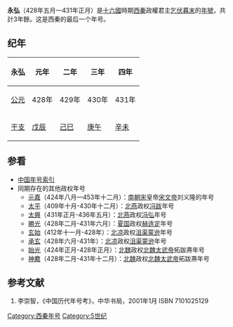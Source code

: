 {{Eranamebox|年号=永弘
|起讫时间= 428年五月—431年正月
|政权= 西秦
|帝王= 乞伏暮末
|历时= 3年餘
|timeline= <timeline>
ImageSize  = width:200 height:50
PlotArea   = width:180 height:30 left:10 bottom:20
TimeAxis   = orientation:horizontal
DateFormat = yyyy
Period     = from:304 till:439
AlignBars  = early
ScaleMajor = increment:135 start:304
Colors =
  id:canvas value:rgb(1,1,0.85)
BackgroundColors = canvas:canvas
PlotData =
  width:15 color:black
  bar:era from:start till:end
  bar:era from:385 till:400 color:red
  bar:era from:409 till:431 color:red
  bar:era from:428 till:431 color:green
  bar:era from:428 till:431 color:blue
</timeline>
|说明= <span style="color: blue">永弘</span>在'''十六國'''、<span style="color: red">西秦</span>和<span style="color: green">	乞伏暮末</span>时期的位置。 
}}

'''永弘'''（428年五月—431年正月）是[[十六國|十六國]]時期[[西秦|西秦]]政權君主[[乞伏暮末|乞伏暮末]]的[[年號|年號]]，共計3年餘。这是西秦的最后一个年号。

==纪年==
{| class="wikitable" 
|-
!永弘!!元年!!二年!!三年!!四年
|-
![[公元纪年|公元]]
|428年||429年||430年||431年
|-
![[干支纪年|干支]]
|[[戊辰|戊辰]]||[[己巳|己巳]]||[[庚午|庚午]]||[[辛未|辛未]]
|}

==参看==
*[[中国年号索引|中国年号索引]]
*同期存在的其他政权年号
**[[元嘉_(南朝宋)|元嘉]]（424年八月—453年十二月）：[[南朝宋|南朝宋]]皇帝[[宋文帝|宋文帝]]刘义隆的年号
**[[太平_(北燕)|太平]]（409年十月-430年十二月）：[[北燕|北燕]]政权[[冯跋|冯跋]]年号
**[[太兴_(北燕)|太興]]（431年正月-436年五月）：[[北燕|北燕]]政权[[冯弘|冯弘]]年号
**[[胜光|勝光]]（428年二月-431年六月）：[[夏国|夏国]]政权[[赫连定|赫连定]]年号
**[[玄始|玄始]]（412年十一月-428年）：[[北凉|北凉]]政权[[沮渠蒙逊|沮渠蒙逊]]年号
**[[承玄|承玄]]（428年六月-431年）：[[北凉|北凉]]政权[[沮渠蒙逊|沮渠蒙逊]]年号
**[[始光|始光]]（424年正月-428年正月）：[[北魏|北魏]]政权[[北魏太武帝|北魏太武帝]]拓跋燾年号
**[[神䴥|神䴥]]（428年二月-431年十二月）：[[北魏|北魏]]政权[[北魏太武帝|北魏太武帝]]拓跋燾年号

==参考文献==
# 李崇智，《中国历代年号考》，中华书局，2001年1月 ISBN 7101025129

{{年号|[[建弘|建弘]]|[[中国年号索引|西秦年号]]|無}}
{{晉十六國年號}}
[[Category:西秦年号|Category:西秦年号]]
[[Category:5世纪|Category:5世纪]]